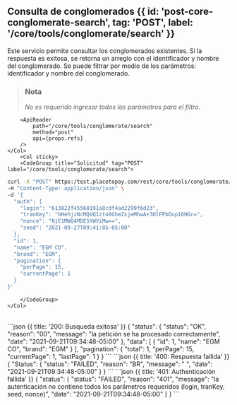 


## Consulta de conglomerados {{ id: 'post-core-conglomerate-search', tag: 'POST', label: '/core/tools/conglomerate/search' }}

<Row>
    <Col>
        Este servicio permite consultar los conglomerados existentes.
Si la respuesta es exitosa, se retorna un arreglo  con el identificador y nombre del conglomerado. Se puede filtrar por medio de los parámetros: identificador y nombre del conglomerado.

> ### Nota 
>
> *No es requerido ingresar todos los parámetros para el filtro.*
    
        <ApiReader
            path="/core/tools/conglomerate/search"
            method="post"
            api={props.refs}
        />
    </Col>
        <Col sticky>
        <CodeGroup title="Solicitud" tag="POST" label="/core/tools/conglomerate/search">
```bash {{title: 'Consulta de grupos'}}
curl -X "POST" https:/test.placetopay.com/rest/core/tools/conglomerate/search \
-H "Content-Type: application/json" \
-d '{
  "auth": {
    "login": "613822f45568191a8cdf4ad2299f6d23",
    "tranKey": "bHehjzNcMQVQ1zto0GhmZxjeMhwA+3OlFPbOup16HGc=",
    "nonce": "NjE1MWQ4MDE5YWViMw==",
    "seed": "2021-09-27T09:41:05-05:00"
  },
  "id": 1,
  "name": "EGM CO",
  "brand": "EGM",
  "pagination": {
    "perPage": 15,
    "currentPage": 1
  }
}'
```
        </CodeGroup>
    </Col>
</Row>

<Row>
    <Col>
        <ApiReader
            path="/core/tools/conglomerate/search"
            method="post"
            type="response"
            api={props.refs}
        />
    </Col>
        <Col sticky>
        <br />
        <CodeGroup title="Respuesta">
```json {{ title: '200: Busqueda exitosa' }}
{
  "status": {
    "status": "OK",
    "reason": "00",
    "message": "la petición se ha procesado correctamente",
    "date": "2021-09-21T09:34:48-05:00"
  },
  "data": [
    {
      "id": 1,
      "name": "EGM CO",
      "brand": "EGM"
    }
  ],
  "pagination": {
    "total": 1,
    "perPage": 15,
    "currentPage": 1,
    "lastPage": 1
  }
}
```
```json {{ title: '400: Respuesta fallida' }}
{
  "Status": {
    "status": "FAILED",
    "reason": "BR",
    "message": " ",
    "date": "2021-09-21T09:34:48-05:00"
  }
}
```
```json {{ title: '401: Authenticación fallida' }}
{
  "status": {
    "status": "FAILED",
    "reason": "401",
    "message": "la autenticación no contiene todos los parámetros requeridos (login, tranKey, seed, nonce)",
    "date": "2021-09-21T09:34:48-05:00"
  }
}
```
        </CodeGroup>
    </Col>
</Row>

